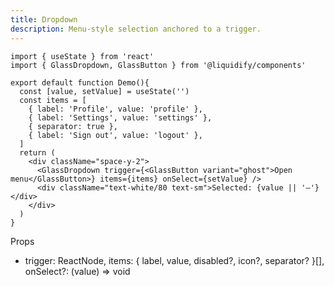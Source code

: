 ```yaml
---
title: Dropdown
description: Menu-style selection anchored to a trigger.
---
```


```tsx live
import { useState } from 'react'
import { GlassDropdown, GlassButton } from '@liquidify/components'

export default function Demo(){
  const [value, setValue] = useState('')
  const items = [
    { label: 'Profile', value: 'profile' },
    { label: 'Settings', value: 'settings' },
    { separator: true },
    { label: 'Sign out', value: 'logout' },
  ]
  return (
    <div className="space-y-2">
      <GlassDropdown trigger={<GlassButton variant="ghost">Open menu</GlassButton>} items={items} onSelect={setValue} />
      <div className="text-white/80 text-sm">Selected: {value || '—'}</div>
    </div>
  )
}
```

Props
- trigger: ReactNode, items: { label, value, disabled?, icon?, separator? }[], onSelect?: (value) => void

